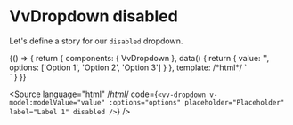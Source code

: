 
<Meta title="Components/Dropdown/Props/disabled" />

# VvDropdown disabled

Let's define a story for our `disabled` dropdown.

<Canvas>
	<Story name="disabled">
		{() => {
			return {
				components: { VvDropdown },
				data() {
					return {
						value: '',
						options: ['Option 1', 'Option 2', 'Option 3']
					}
				},
				template:
					/*html*/
					`<div class="w-1/2">
						<vv-dropdown v-model:modelValue="value" :options="options" placeholder="Placeholder" label="Label 1" disabled />
					</div>`
			}
		}}
	</Story>
</Canvas>

<Source
	language="html"
	/*html*/
	code={`<vv-dropdown v-model:modelValue="value" :options="options" placeholder="Placeholder" label="Label 1" disabled />`}
/>
